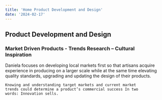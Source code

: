 ```yaml
---
title: 'Home Product Development and Design'
date: '2024-02-17'
---
```

## Product Development and Design

### Market Driven Products - Trends Research – Cultural Inspiration
<div className="my-0 py-0 px-0 mx-0 bg-dvProdBg">

<DivContainer classAddition="home-product-hero mb-6">
  <div className="home-product-hero-text">
    Daniela focuses on developing local markets first so that artisans acquire experience in producing on a larger scale while at the same time elevating quality standards, upgrading and updating the design of their products.
    
    Knowing and understanding target markets and current market trends could determine a product’s commercial success In two words: Innovation sells.
  <div className="text-center pt-4">
    <ReadMore 
      href="/product-design"
    />
  </div>
  </div>
</DivContainer>
</div>
<DivContainer classAddition="flex flex-col items-center">
<Gallery
  grid={{
    className: 'grid-cols-1 gap-0',
  }} 
  pictures={
    [
      {
        id: 1,
        path: 'home/08_FONDO_TUIWANAKU_fin.jpg',
        alt: 'alt text',
        width: 1772,
        height: 1156,
      },
      {
        id: 2,
        path: 'home/08_c_FONDO_maderas_belize_FIN.jpg',
        alt: 'alt text',
        width: 1772,
        height: 934,
      },
      {
        id: 3,
        path: 'home/08_e_FONDO_textiles_FIN.jpg',
        alt: 'alt text',
        width: 1772,
        height: 1036,
      },
    ]
  }
/>

</DivContainer>